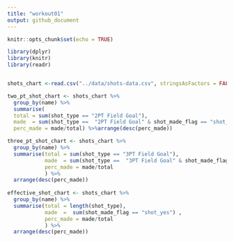 ```yaml
---
title: "workout01"
output: github_document
---
```


```r
knitr::opts_chunk$set(echo = TRUE)
```

```r
library(dplyr)
library(knitr)
library(readr)


shots_chart <-read.csv("../data/shots-data.csv", stringsAsFactors = FALSE) 

two_pt_shot_chart <- shots_chart %>% 
  group_by(name) %>% 
  summarise(
  total = sum(shot_type == "2PT Field Goal"),
  made  = sum(shot_type ==  "2PT Field Goal" & shot_made_flag == "shot_yes" ),
  perc_made = made/total) %>%arrange(desc(perc_made))

three_pt_shot_chart <- shots_chart %>%
  group_by(name) %>%
  summarise(total = sum(shot_type == "3PT Field Goal"),
            made  = sum(shot_type ==  "3PT Field Goal" & shot_made_flag == "shot_yes" ),
            perc_made = made/total
            ) %>%
  arrange(desc(perc_made))
  
effective_shot_chart <- shots_chart %>%
  group_by(name) %>%
  summarise(total = length(shot_type),
            made  =  sum(shot_made_flag == "shot_yes") ,
            perc_made = made/total
            ) %>%
  arrange(desc(perc_made))


```

